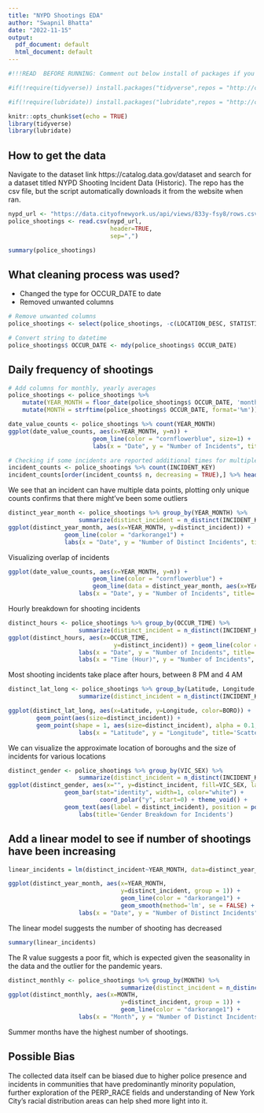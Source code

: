 ---
title: "NYPD Shootings EDA"
author: "Swapnil Bhatta"
date: "2022-11-15"
output:
  pdf_document: default
  html_document: default
---
```{r Install of Packages, include = FALSE}

#!!!READ  BEFORE RUNNING: Comment out below install of packages if you don't want them installed through this method. Only completed to ensure the document would knit first try.

#if(!require(tidyverse)) install.packages("tidyverse",repos = "http://cran.us.r-project.org")

#if(!require(lubridate)) install.packages("lubridate",repos = "http://cran.us.r-project.org")

```


```{r setup, include=FALSE}
knitr::opts_chunk$set(echo = TRUE)
library(tidyverse)
library(lubridate)
```

## How to get the data

Navigate to the dataset link https://catalog.data.gov/dataset and search for a dataset titled NYPD Shooting Incident Data (Historic). The repo has the csv file, but the script  automatically downloads it from the website when ran.

```{r read data, message = FALSE}
nypd_url <- "https://data.cityofnewyork.us/api/views/833y-fsy8/rows.csv?accessType=DOWNLOAD"
police_shootings <- read.csv(nypd_url,
                             header=TRUE,
                             sep=",")
```

```{r Summary}
summary(police_shootings)
```
## What cleaning process was used? 
- Changed the type for OCCUR_DATE to date
- Removed unwanted columns


```{r Data select}
# Remove unwanted columns
police_shootings <- select(police_shootings, -c(LOCATION_DESC, STATISTICAL_MURDER_FLAG, PERP_AGE_GROUP, X_COORD_CD, Y_COORD_CD, Lon_Lat))
```


```{r Date add column}
# Convert string to datetime
police_shootings$ OCCUR_DATE <- mdy(police_shootings$ OCCUR_DATE)
```

## Daily frequency of shootings


```{r Data further Preprocess}
# Add columns for monthly, yearly averages
police_shootings <- police_shootings %>% 
    mutate(YEAR_MONTH = floor_date(police_shootings$ OCCUR_DATE, 'month')) %>% 
    mutate(MONTH = strftime(police_shootings$ OCCUR_DATE, format='%m'))
```


```{r Incidents plot}
date_value_counts <- police_shootings %>% count(YEAR_MONTH)
ggplot(date_value_counts, aes(x=YEAR_MONTH, y=n)) +
                        geom_line(color = "cornflowerblue", size=1) +
                        labs(x = "Date", y = "Number of Incidents", title='Shooting Incidents - Time Series')
```

```{r Incidents narrow}
# Checking if some incidents are reported additional times for multiple shootings
incident_counts <- police_shootings %>% count(INCIDENT_KEY) 
incident_counts[order(incident_counts$ n, decreasing = TRUE),] %>% head(10)
```

We see that an incident can have multiple data points, plotting only unique counts confirms that there might've been some outliers 


```{r Incidents narrow Plot}
distinct_year_month <- police_shootings %>% group_by(YEAR_MONTH) %>%
                    summarize(distinct_incident = n_distinct(INCIDENT_KEY))
ggplot(distinct_year_month, aes(x=YEAR_MONTH, y=distinct_incident)) + 
                geom_line(color = "darkorange1") +
                labs(x = "Date", y = "Number of Distinct Incidents", title='Distinct Shooting Incidents - Time Series')  
```

Visualizing overlap of incidents


```{r Overlap visualization}
ggplot(date_value_counts, aes(x=YEAR_MONTH, y=n)) + 
                        geom_line(color = "cornflowerblue") + 
                        geom_line(data = distinct_year_month, aes(x=YEAR_MONTH, y=distinct_incident), color = "darkorange1") +
                    labs(x = "Date", y = "Number of Incidents", title='Shooting Incident Overlaps - Time Series') 
```


Hourly breakdown for shooting incidents


```{r Distinct hours selection}
distinct_hours <- police_shootings %>% group_by(OCCUR_TIME) %>%
                    summarize(distinct_incident = n_distinct(INCIDENT_KEY))
ggplot(distinct_hours, aes(x=OCCUR_TIME,
                              y=distinct_incident)) + geom_line(color = "blue")+
                    labs(x = "Date", y = "Number of Incidents", title='Shooting Incident Overlaps - Time Series')+
                    labs(x = "Time (Hour)", y = "Number of Incidents", title='Shooting Incident - Hourly Time Series') 
```


Most shooting incidents take place after hours, between 8 PM and 4 AM

```{r distinct hours plot}
distinct_lat_long <- police_shootings %>% group_by(Latitude, Longitude, BORO) %>%
                    summarize(distinct_incident = n_distinct(INCIDENT_KEY))

ggplot(distinct_lat_long, aes(x=Latitude, y=Longitude, color=BORO)) + 
        geom_point(aes(size=distinct_incident)) +
        geom_point(shape = 1, aes(size=distinct_incident), alpha = 0.1, colour = "black") +
                    labs(x = "Latitude", y = "Longitude", title='Scatter Plot Showing NYC Boroughs, Incidents') 
```


We can visualize the approximate location of boroughs and the size of incidents for various locations


```{r gender data selection}
distinct_gender <- police_shootings %>% group_by(VIC_SEX) %>%
                    summarize(distinct_incident = n_distinct(INCIDENT_KEY))
ggplot(distinct_gender, aes(x="", y=distinct_incident, fill=VIC_SEX, label = distinct_incident)) + 
                geom_bar(stat="identity", width=1, color="white") +
                          coord_polar("y", start=0) + theme_void() +
                geom_text(aes(label = distinct_incident), position = position_stack(vjust = 0.5), size=5) +
                    labs(title='Gender Breakdown for Incidents') 
```


## Add a linear model to see if number of shootings have been increasing


```{r linear model}
linear_incidents = lm(distinct_incident~YEAR_MONTH, data=distinct_year_month)
```


```{r linear model plot}
ggplot(distinct_year_month, aes(x=YEAR_MONTH,
                                y=distinct_incident, group = 1)) + 
                                geom_line(color = "darkorange1") +
                                geom_smooth(method='lm', se = FALSE) +
                    labs(x = "Date", y = "Number of Distinct Incidents", title='Distinct Shooting Incidents with Linear Fit') 
```

The linear model suggests the number of shooting has decreased


```{r linear summary}
summary(linear_incidents)
```


The R value suggests a poor fit, which is expected given the seasonality in the data and the outlier for the pandemic years.


```{r monthly select}
distinct_monthly <- police_shootings %>% group_by(MONTH) %>%
                                summarize(distinct_incident = n_distinct(INCIDENT_KEY))
ggplot(distinct_monthly, aes(x=MONTH,
                                y=distinct_incident, group = 1)) + 
                                geom_line(color = "darkorange1") +
                    labs(x = "Month", y = "Number of Distinct Incidents", title='Distinct Shooting Incidents Aggregated Monthly') 
```


Summer months have the highest number of shootings.

## Possible Bias

The collected data itself can be biased due to higher police presence and incidents in communities that have predominantly minority population, further exploration of the PERP_RACE fields and understanding of New York City's racial distribution areas can help shed more light into it.

